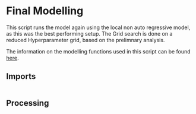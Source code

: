 # Final Modelling {#-src-model} 

This script runs the model again using the local non auto regressive model, as this was the best performing setup.
The Grid search is done on a reduced Hyperparameter grid, based on the prelimnary analysis. 

The information on the modelling functions used in this script can be found [here](#sec-mod_funcs).

## Imports



```.python
```


## Processing

```.python
```